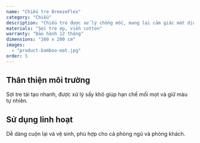 ```yaml
---
name: "Chiếu tre BreezeFlex"
category: "Chiếu"
description: "Chiếu tre được xử lý chống mốc, mang lại cảm giác mát dịu tự nhiên."
materials: "Sợi tre ép, viền cotton"
warranty: "Bảo hành 12 tháng"
dimensions: "160 x 200 cm"
images:
  - "product-bamboo-mat.jpg"
order: 5
---
```


## Thân thiện môi trường

Sợi tre tái tạo nhanh, được xử lý sấy khô giúp hạn chế mối mọt và giữ màu tự nhiên.

## Sử dụng linh hoạt

Dễ dàng cuộn lại và vệ sinh, phù hợp cho cả phòng ngủ và phòng khách.
